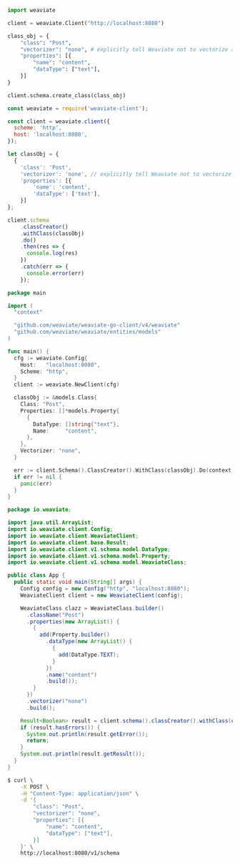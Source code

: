 
<Tabs groupId="languages">
<TabItem value="py" label="Python">

```python
import weaviate

client = weaviate.Client("http://localhost:8080")

class_obj = {
    "class": "Post",
    "vectorizer": "none", # explicitly tell Weaviate not to vectorize anything, we are providing the vectors ourselves through our BERT model
    "properties": [{
        "name": "content",
        "dataType": ["text"],
    }]
}

client.schema.create_class(class_obj)
```

</TabItem>
<TabItem value="js" label="JavaScript">

```js
const weaviate = require('weaviate-client');

const client = weaviate.client({
  scheme: 'http',
  host: 'localhost:8080',
});

let classObj = {
  {
    'class': 'Post',
    'vectorizer': 'none', // explicitly tell Weaviate not to vectorize anything, we are providing the vectors ourselves through our BERT model
    'properties': [{
        'name': 'content',
        'dataType': ['text'],
    }]
};

client.schema
    .classCreator()
    .withClass(classObj)
    .do()
    .then(res => {
      console.log(res)
    })
    .catch(err => {
      console.error(err)
    });
```

</TabItem>
<TabItem value="go" label="Go">

```go
package main

import (
  "context"

  "github.com/weaviate/weaviate-go-client/v4/weaviate"
  "github.com/weaviate/weaviate/entities/models"
)

func main() {
  cfg := weaviate.Config{
    Host:   "localhost:8080",
    Scheme: "http",
  }
  client := weaviate.NewClient(cfg)

  classObj := &models.Class{
    Class: "Post",
    Properties: []*models.Property{
      {
        DataType: []string{"text"},
        Name:     "content",
      },
    },
    Vectorizer: "none",
  }

  err := client.Schema().ClassCreator().WithClass(classObj).Do(context.Background())
  if err != nil {
    panic(err)
  }
}
```

</TabItem>
<TabItem value="java" label="Java">

```java
package io.weaviate;

import java.util.ArrayList;
import io.weaviate.client.Config;
import io.weaviate.client.WeaviateClient;
import io.weaviate.client.base.Result;
import io.weaviate.client.v1.schema.model.DataType;
import io.weaviate.client.v1.schema.model.Property;
import io.weaviate.client.v1.schema.model.WeaviateClass;

public class App {
  public static void main(String[] args) {
    Config config = new Config("http", "localhost:8080");
    WeaviateClient client = new WeaviateClient(config);

    WeaviateClass clazz = WeaviateClass.builder()
      .className("Post")
      .properties(new ArrayList() {
        {
          add(Property.builder()
            .dataType(new ArrayList() {
              {
                add(DataType.TEXT);
              }
            })
            .name("content")
            .build());
        }
      })
      .vectorizer("none")
      .build();

    Result<Boolean> result = client.schema().classCreator().withClass(clazz).run();
    if (result.hasErrors()) {
      System.out.println(result.getError());
      return;
    }
    System.out.println(result.getResult());
  }
}
```

</TabItem>
<TabItem value="curl" label="Curl">

```bash
$ curl \
    -X POST \
    -H "Content-Type: application/json" \
    -d '{
        "class": "Post",
        "vectorizer": "none",
        "properties": [{
            "name": "content",
            "dataType": ["text"],
        }]
    }' \
    http://localhost:8080/v1/schema
```

</TabItem>
</Tabs>
